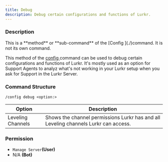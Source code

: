 ```yaml
---
title: Debug
description: Debug certain configurations and functions of Lurkr.
---
```


### Description

<Callout type="warning">
This is a **method** or **sub-command** of the [Config ](./)command. It is not its own command.
</Callout>

This method of the [config ](./)command can be used to debug certain configurations and functions of Lurkr. It's mostly used as an option for Support Agents to analyz what's not working in your Lurkr setup when you ask for Support in the Lurkr Server.

### Command Structure

```
/config debug <option:>
```

| Option            | Description                                                                         |
| ----------------- | ----------------------------------------------------------------------------------- |
| Leveling Channels | Shows the channel permissions Lurkr has and all Leveling channels Lurkr can access. |

### **Permission**

* `Manage Server`**(User)**
* N/A **(Bot)**

